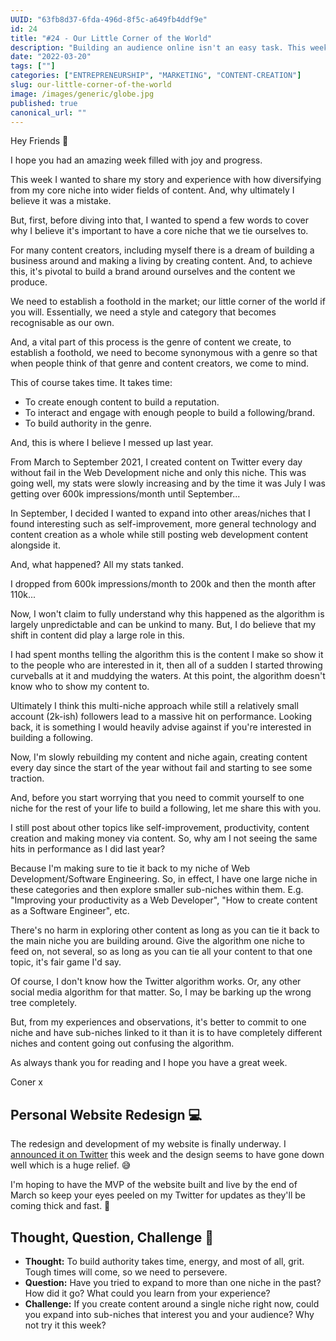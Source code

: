 ```yaml
---
UUID: "63fb8d37-6fda-496d-8f5c-a649fb4ddf9e"
id: 24
title: "#24 - Our Little Corner of the World"
description: "Building an audience online isn't an easy task. This week I share a story of how diversifying from my core-niche in the past cost me months of work..."
date: "2022-03-20"
tags: [""]
categories: ["ENTREPRENEURSHIP", "MARKETING", "CONTENT-CREATION"]
slug: our-little-corner-of-the-world
image: /images/generic/globe.jpg
published: true
canonical_url: ""
---
```


Hey Friends 👋

I hope you had an amazing week filled with joy and progress.

This week I wanted to share my story and experience with how diversifying from my core niche into wider fields of content. And, why ultimately I believe it was a mistake.

But, first, before diving into that, I wanted to spend a few words to cover why I believe it's important to have a core niche that we tie ourselves to.

For many content creators, including myself there is a dream of building a business around and making a living by creating content. And, to achieve this, it's pivotal to build a brand around ourselves and the content we produce.

We need to establish a foothold in the market; our little corner of the world if you will. Essentially, we need a style and category that becomes recognisable as our own.

And, a vital part of this process is the genre of content we create, to establish a foothold, we need to become synonymous with a genre so that when people think of that genre and content creators, we come to mind.

This of course takes time. It takes time:

- To create enough content to build a reputation.
- To interact and engage with enough people to build a following/brand.
- To build authority in the genre.

And, this is where I believe I messed up last year.

From March to September 2021, I created content on Twitter every day without fail in the Web Development niche and only this niche. This was going well, my stats were slowly increasing and by the time it was July I was getting over 600k impressions/month until September...

In September, I decided I wanted to expand into other areas/niches that I found interesting such as self-improvement, more general technology and content creation as a whole while still posting web development content alongside it.

And, what happened? All my stats tanked.

I dropped from 600k impressions/month to 200k and then the month after 110k...

Now, I won't claim to fully understand why this happened as the algorithm is largely unpredictable and can be unkind to many. But, I do believe that my shift in content did play a large role in this.

I had spent months telling the algorithm this is the content I make so show it to the people who are interested in it, then all of a sudden I started throwing curveballs at it and muddying the waters. At this point, the algorithm doesn't know who to show my content to.

Ultimately I think this multi-niche approach while still a relatively small account (2k-ish) followers lead to a massive hit on performance. Looking back, it is something I would heavily advise against if you're interested in building a following.

Now, I'm slowly rebuilding my content and niche again, creating content every day since the start of the year without fail and starting to see some traction.

And, before you start worrying that you need to commit yourself to one niche for the rest of your life to build a following, let me share this with you.

I still post about other topics like self-improvement, productivity, content creation and making money via content. So, why am I not seeing the same hits in performance as I did last year?

Because I'm making sure to tie it back to my niche of Web Development/Software Engineering. So, in effect, I have one large niche in these categories and then explore smaller sub-niches within them. E.g. "Improving your productivity as a Web Developer", "How to create content as a Software Engineer", etc.

There's no harm in exploring other content as long as you can tie it back to the main niche you are building around. Give the algorithm one niche to feed on, not several, so as long as you can tie all your content to that one topic, it's fair game I'd say.

Of course, I don't know how the Twitter algorithm works. Or, any other social media algorithm for that matter. So, I may be barking up the wrong tree completely.

But, from my experiences and observations, it's better to commit to one niche and have sub-niches linked to it than it is to have completely different niches and content going out confusing the algorithm.

As always thank you for reading and I hope you have a great week.

Coner x

## Personal Website Redesign 💻

The redesign and development of my website is finally underway. I [announced it on Twitter](https://twitter.com/MrConerMurphy/status/1503724543478804480) this week and the design seems to have gone down well which is a huge relief. 😅

I'm hoping to have the MVP of the website built and live by the end of March so keep your eyes peeled on my Twitter for updates as they'll be coming thick and fast. 👀

## Thought, Question, Challenge 🤔

- **Thought:** To build authority takes time, energy, and most of all, grit. Tough times will come, so we need to persevere.
- **Question:** Have you tried to expand to more than one niche in the past? How did it go? What could you learn from your experience?
- **Challenge:** If you create content around a single niche right now, could you expand into sub-niches that interest you and your audience? Why not try it this week?
